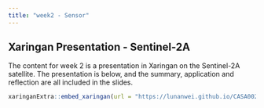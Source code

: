 ```yaml
---
title: "week2 - Sensor"
---
```


## Xaringan Presentation - Sentinel-2A

The content for week 2 is a presentation in Xaringan on the Sentinel-2A satellite. The presentation is below, and the summary, application and reflection are all included in the slides.

```r
xaringanExtra::embed_xaringan(url = "https://lunanwei.github.io/CASA0023_week2/", ratio = "4:3")
```

## 
